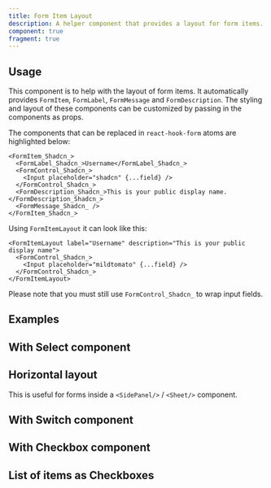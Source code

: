 ```yaml
---
title: Form Item Layout
description: A helper component that provides a layout for form items.
component: true
fragment: true
---
```


<ComponentPreview
  name="form-item-layout-demo"
  description="A helper component that provides a layout for form items."
  peekCode
  showDottedGrid
  wide
/>

## Usage

This component is to help with the layout of form items. It automatically provides `FormItem`, `FormLabel`, `FormMessage` and `FormDescription`.
The styling and layout of these components can be customized by passing in the components as props.

The components that can be replaced in `react-hook-form` atoms are highlighted below:

```tsx showLineNumbers {1-2,6-8}
<FormItem_Shadcn_>
  <FormLabel_Shadcn_>Username</FormLabel_Shadcn_>
  <FormControl_Shadcn_>
    <Input placeholder="shadcn" {...field} />
  </FormControl_Shadcn_>
  <FormDescription_Shadcn_>This is your public display name.</FormDescription_Shadcn_>
  <FormMessage_Shadcn_ />
</FormItem_Shadcn_>
```

Using `FormItemLayout` it can look like this:

```tsx
<FormItemLayout label="Username" description="This is your public display name">
  <FormControl_Shadcn_>
    <Input placeholder="mildtomato" {...field} />
  </FormControl_Shadcn_>
</FormItemLayout>
```

Please note that you must still use `FormControl_Shadcn_` to wrap input fields.

## Examples

## With Select component

<ComponentPreview
  name="form-item-layout-with-select"
  description="A helper component that provides a layout for form items."
  showDottedGrid
/>

## Horizontal layout

This is useful for forms inside a `<SidePanel/>` / `<Sheet/>` component.

<ComponentPreview
  name="form-item-layout-with-horizontal"
  description="A helper component that provides a layout for form items."
  showDottedGrid
/>

## With Switch component

<ComponentPreview
  name="form-item-layout-with-switch"
  description="A helper component that provides a layout for form items."
  showDottedGrid
/>

## With Checkbox component

<ComponentPreview
  name="form-item-layout-with-checkbox"
  description="A helper component that provides a layout for form items."
  showDottedGrid
/>

## List of items as Checkboxes

<ComponentPreview
  name="form-item-layout-with-checkbox-list"
  description="A helper component that provides a layout for form items."
  showDottedGrid
/>
